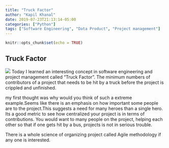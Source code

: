 ```yaml
---
title: "Truck Factor"
author: "Kapil Khanal"
date: 2019-07-23T21:13:14-05:00
categories: ["Python"]
tags: ["Software Engineering", "Data Product", "Project management"]
---
```


```r
knitr::opts_chunk$set(echo = TRUE)
```

## Truck Factor
![](/post/TruckFactor_files/truckfactor.jpg)
Today I learned an interesting concept in software engineering and project management called "Truck Factor". The minimum numbers of contributors of a project that needs to be hit by a truck before the project is crippled and unfinished.

my first thought was why would you think of such a extreme example.Seems like there is an emphasis on how important some people are to the project.This suggests a need for many heroes than a single hero. Its a good metric to see how centralized your project is in terms of contributions. You would want to many people on the project, helping each other so that if one gets hit by a bus, projects is not in serious trouble. 

There is a whole science of organizing project called Agile methodology if any one is interested.